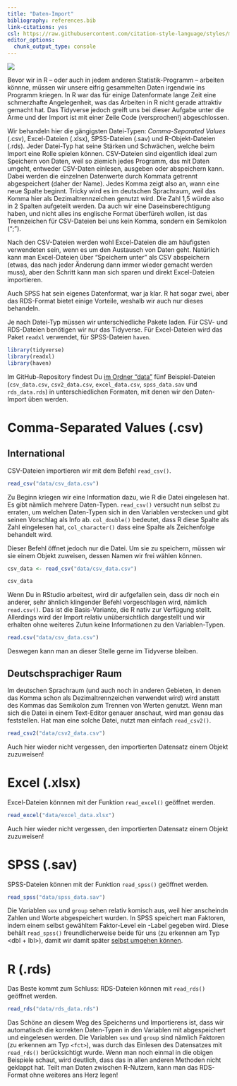 ```yaml
---
title: "Daten-Import"
bibliography: references.bib
link-citations: yes
csl: https://raw.githubusercontent.com/citation-style-language/styles/master/apa.csl
editor_options: 
  chunk_output_type: console
---
```


![](images/import_r.jpg)

Bevor wir in R -- oder auch in jedem anderen Statistik-Programm -- arbeiten könnne, müssen wir unsere eifrig gesammelten Daten irgendwie ins Programm kriegen. In R war das für einige Datenformate lange Zeit eine schmerzhafte Angelegenheit, was das Arbeiten in R nicht gerade attraktiv gemacht hat. Das Tidyverse jedoch greift uns bei dieser Aufgabe unter die Arme und der Import ist mit einer Zeile Code (versprochen!) abgeschlossen.

Wir behandeln hier die gängigsten Datei-Typen: *Comma-Separated  Values* (.csv), Excel-Dateien (.xlsx), SPSS-Dateien (.sav) und R-Objekt-Dateien (.rds). Jeder Datei-Typ hat seine Stärken und Schwächen, welche beim Import eine Rolle spielen können. CSV-Dateien sind eigentlich ideal zum Speichern von Daten, weil so ziemich jedes Programm, das mit Daten umgeht, entweder CSV-Daten einlesen, ausgeben oder abspeichern kann. Dabei werden die einzelnen Datenwerte durch Kommata getrennt abgespeichert (daher der Name). Jedes Komma zeigt also an, wann eine neue Spalte beginnt. Tricky wird es im deutschen Sprachraum, weil das Komma hier als Dezimaltrennzeichen genutzt wird. Die Zahl 1,5 würde also in 2 Spalten aufgeteilt werden. Da auch wir eine Daseinsberechtigung haben, und nicht alles ins englische Format überfüreh wollen, ist das Trennzeichen für CSV-Dateien bei uns kein Komma, sondern ein Semikolon (";").

Nach den CSV-Dateien werden wohl Excel-Dateien die am häufigsten verwendeten sein, wenn es um den Austausch von Daten geht. Natürlich kann man Excel-Dateien über "Speichern unter" als CSV abspeichern (etwas, das nach jeder Änderung dann immer wieder gemacht werden muss), aber den Schritt kann man sich sparen und direkt Excel-Dateien importieren.

Auch SPSS hat sein eigenes Datenformat, war ja klar. R hat sogar zwei, aber das RDS-Format bietet einige Vorteile, weshalb wir auch nur dieses behandeln.

Je nach Datei-Typ müssen wir unterschiedliche Pakete laden. Für CSV- und RDS-Dateien benötigen wir nur das Tidyverse. Für Excel-Dateien wird das Paket `readxl` verwendet, für SPSS-Dateien `haven`.

```r
library(tidyverse)
library(readxl)
library(haven)
```

Im GitHub-Repository findest Du [im Ordner "data"](https://github.com/benediktclaus/costat/tree/master/data) fünf Beispiel-Dateien (`csv_data.csv`, `csv2_data.csv`, `excel_data.csv`, `spss_data.sav` und `rds_data.rds`) in unterschiedlichen Formaten, mit denen wir den Daten-Import üben werden.

# Comma-Separated Values (.csv)
## International
CSV-Dateien importieren wir mit dem Befehl `read_csv()`.

```r
read_csv("data/csv_data.csv")
```

Zu Beginn kriegen wir eine Information dazu, wie R die Datei eingelesen hat. Es gibt nämlich mehrere Daten-Typen. `read_csv()` versucht nun selbst zu erraten, um welchen Daten-Typen sich in den Variablen verstecken und gibt seinen Vorschlag als Info ab. `col_double()` bedeutet, dass R diese Spalte als Zahl eingelesen hat, `col_character()` dass eine Spalte als Zeichenfolge behandelt wird.

Dieser Befehl öffnet jedoch nur die Datei. Um sie zu speichern, müssen wir sie einem Objekt zuweisen, dessen Namen wir frei wählen können.

```r
csv_data <- read_csv("data/csv_data.csv")

csv_data
```

Wenn Du in RStudio arbeitest, wird dir aufgefallen sein, dass dir noch ein anderer, sehr ähnlich klingender Befehl vorgeschlagen wird, nämlich `read.csv()`. Das ist die Basis-Variante, die R nativ zur Verfügung stellt. Allerdings wird der Import relativ unübersichtlich dargestellt und wir erhalten ohne weiteres Zutun keine Informationen zu den Variablen-Typen.

```r
read.csv("data/csv_data.csv")
```

Deswegen kann man an dieser Stelle gerne im Tidyverse bleiben.

## Deutschsprachiger Raum
Im deutschen Sprachraum (und auch noch in anderen Gebieten, in denen das Komma schon als Dezimaltrennzeichen verwendet wird) wird anstatt des Kommas das Semikolon zum Trennen von Werten genutzt. Wenn man sich die Datei in einem Text-Editor genauer anschaut, wird man genau das feststellen. Hat man eine solche Datei, nutzt man einfach `read_csv2()`.

```r
read_csv2("data/csv2_data.csv")
```

Auch hier wieder nicht vergessen, den importierten Datensatz einem Objekt zuzuweisen!

# Excel (.xlsx)
Excel-Dateien könnnen mit der Funktion `read_excel()` geöffnet werden.

```r
read_excel("data/excel_data.xlsx")
```

Auch hier wieder nicht vergessen, den importierten Datensatz einem Objekt zuzuweisen!

# SPSS (.sav)
SPSS-Dateien können mit der Funktion `read_spss()` geöffnet werden.

```r
read_spss("data/spss_data.sav")
```

Die Variablen `sex` und `group` sehen relativ komisch aus, weil hier anscheindn Zahlen und Worte abgespeichert wurden. In SPSS speichert man Faktoren, indem einem selbst gewähltem Faktor-Level ein -Label gegeben wird. Diese behält `read_spss()` freundlicherweise beide für uns (zu erkennen am Typ <dbl + lbl>), damit wir damit später [selbst umgehen können](data-wrangling.html).

# R (.rds)
Das Beste kommt zum Schluss: RDS-Dateien können mit `read_rds()` geöffnet werden.

```r
read_rds("data/rds_data.rds")
```

Das Schöne an diesem Weg des Speicherns und Importierens ist, dass wir automatisch die korrekten Daten-Typen in den Variablen mit abgespeichert und eingelesen werden. Die Variablen `sex` und `group` sind nämlich Faktoren (zu erkennen am Typ `<fct>`), was durch das Einlesen des Datensatzes mit `read_rds()` berücksichtigt wurde. Wenn man noch einmal in die obigen Beispiele schaut, wird deutlich, dass das in allen anderen Methoden nicht geklappt hat. Teilt man Daten zwischen R-Nutzern, kann man das RDS-Format ohne weiteres ans Herz legen!